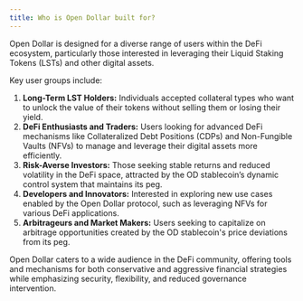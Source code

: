 ```yaml
---
title: Who is Open Dollar built for?
---
```


Open Dollar is designed for a diverse range of users within the DeFi ecosystem, particularly those interested in leveraging their Liquid Staking Tokens (LSTs) and other digital assets.

Key user groups include:

1. **Long-Term LST Holders:** Individuals accepted collateral types who want to unlock the value of their tokens without selling them or losing their yield.
2. **DeFi Enthusiasts and Traders:** Users looking for advanced DeFi mechanisms like Collateralized Debt Positions (CDPs) and Non-Fungible Vaults (NFVs) to manage and leverage their digital assets more efficiently.
3. **Risk-Averse Investors:** Those seeking stable returns and reduced volatility in the DeFi space, attracted by the OD stablecoin’s dynamic control system that maintains its peg.
4. **Developers and Innovators:** Interested in exploring new use cases enabled by the Open Dollar protocol, such as leveraging NFVs for various DeFi applications.
5. **Arbitrageurs and Market Makers:** Users seeking to capitalize on arbitrage opportunities created by the OD stablecoin's price deviations from its peg.

Open Dollar caters to a wide audience in the DeFi community, offering tools and mechanisms for both conservative and aggressive financial strategies while emphasizing security, flexibility, and reduced governance intervention.
